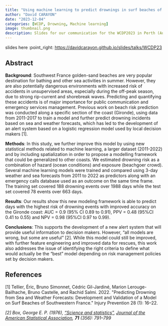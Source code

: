 ```yaml
---
title: "Using machine learning to predict drownings in surf beaches of southwest France"
author: "David CARAYON"
date: "2023-12-04"
categories: [WCDP, Drowning, Machine learning]
image: thumbnail.png
description: Slides for our communication for the WCDP2023 in Perth (Australia)
---
```




::: {.callout-tip appearance="minimal"}
slides here :point_right: <https://davidcarayon.github.io/slides/talks/WCDP23>
:::

## Abstract

**Background**: Southwest France golden-sand beaches are very popular destination for bathing and other sea activities in summer. However, they are also potentially dangerous environments with increased risk of accidents in unsupervised areas, especially during the off-peak season, due to strong rip-current and shorebreak waves. Predicting and quantifying these accidents is of major importance for public communication and emergency services management. Previous work on beach risk prediction was conducted along a specific section of the coast (Gironde), using data from 2011-2017 to train a model and further predict drowning incidents based on sea and weather forecasts, which has led to the development of an alert system based on a logistic regression model used by local decision makers \[1\].

**Methods**: In this study, we further improve this model by using new statistical methods related to machine learning, a larger dataset (2011-2022) and by including spatialization in order to propose a modelling framework that could be generalized to other coasts. We estimated drowning risk as a combination of hazard (ocean conditions) and exposure (beachgoer crowd). Several machine learning models were trained and compared using 3-day weather and sea forecasts from 2011 to 2022 as predictors along with an emergency calls database used as an outcome on the same time frame. The training set covered 188 drowning events over 1988 days while the test set covered 78 events over 663 days.

**Results**: Our results show this new modeling framework is able to predict days with the highest risk of drowning events with improved accuracy on the Gironde coast: AUC = 0.9 (95% CI 0.89 to 0.91), PPV = 0.48 (95%CI 0.41 to 0.55) and NPV = 0.98 (95%CI 0.97 to 0.99).

**Conclusions**: This supports the development of a new alert system that will provide useful information to decision makers. However, "all models are wrong, but some are useful" \[2\]. While this model could still be improved, with further feature engineering and improved data for rescues, this work also addresses the issue of identifying the right criteria to define what would actually be the "best" model depending on risk management policies set by decision makers.

## References

\[1\] Tellier, Éric, Bruno Simonnet, Cédric Gil-Jardiné, Marion Lerouge-Bailhache, Bruno Castelle, and Rachid Salmi. 2022. \"Predicting Drowning from Sea and Weather Forecasts: Development and Validation of a Model on Surf Beaches of Southwestern France.\" Injury Prevention 28 (1): 16--22.

*\[2\] Box, George E. P. (1976), ["Science and statistics"](http://www-sop.inria.fr/members/Ian.Jermyn/philosophy/writings/Boxonmaths.pdf), [Journal of the American Statistical Association](https://en.wikipedia.org/wiki/Journal_of_the_American_Statistical_Association), **71** (356): 791--799*
